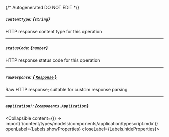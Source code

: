 {/* Autogenerated DO NOT EDIT  */}

##### `contentType`: *{`string`}*
HTTP response content type for this operation

---
##### `statusCode`: *{`number`}*
HTTP response status code for this operation

---
##### `rawResponse`: [*{ `Response` }*](https://developer.mozilla.org/en-US/docs/Web/API/Response)
Raw HTTP response; suitable for custom response parsing

---
##### `application?`: *{`components.Application`}*
<Collapsible content={() => import('/content/types/models/components/application/typescript.mdx')} openLabel={Labels.showProperties} closeLabel={Labels.hideProperties}>
</Collapsible>


